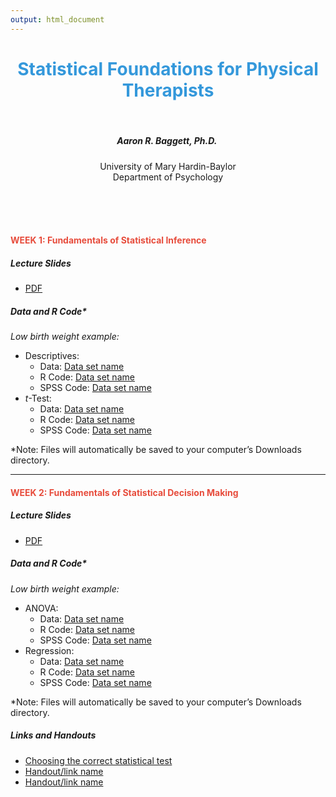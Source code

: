 ```yaml
---
output: html_document
---
```


<center> <h1 style="color:#3498db">Statistical Foundations for Physical Therapists</h1> </center>
<br>
<center> <h5> Aaron R. Baggett, Ph.D. </h5> </center>
<center> <h7> University of Mary Hardin-Baylor </h7> </center>
<center> <h7> Department of Psychology </h7> </center>
<br>
<br>
<br>

<h4 style="color:#e74c3c">
WEEK 1: Fundamentals of Statistical Inference
</h4>

##### Lecture Slides
- <a href="http://aaronbaggett.github.com/files/Fundamentals_of_Statistical_Inference.pdf" target="_blank">PDF</a>

##### Data and R Code*

*Low birth weight example:*

- Descriptives: 
    - Data: [Data set name](http://aaronbaggett.com/dpt)
    - R Code: [Data set name](http://aaronbaggett.com/r_code/r_tsla.R)
    - SPSS Code: [Data set name](http://aaronbaggett.com/r_code/r_tsla.R)
- *t*-Test: 
    - Data: [Data set name](http://google.com)
    - R Code: [Data set name](http://aaronbaggett.com/r_code/r_tsla.R)
    - SPSS Code: [Data set name](http://aaronbaggett.com/r_code/r_tsla.R)

*Note: Files will automatically be saved to your computer's Downloads directory.

***

<h4 style="color:#e74c3c">
WEEK 2: Fundamentals of Statistical Decision Making
</h4>

##### Lecture Slides
- <a href="http://aaronbaggett.com/files//Foundations_of_Inference.pdf" target="_blank">PDF</a>

##### Data and R Code*

*Low birth weight example:*

- ANOVA: 
    - Data: [Data set name](http://google.com)
    - R Code: [Data set name](http://aaronbaggett.com/r_code/r_tsla.R)
    - SPSS Code: [Data set name](http://aaronbaggett.com/r_code/r_tsla.R)
- Regression: 
    - Data: [Data set name](http://google.com)
    - R Code: [Data set name](http://aaronbaggett.com/r_code/r_tsla.R)
    - SPSS Code: [Data set name](http://aaronbaggett.com/r_code/r_tsla.R)

*Note: Files will automatically be saved to your computer's Downloads directory.

##### Links and Handouts
- <a href="https://stats.idre.ucla.edu/other/mult-pkg/whatstat/" target="_blank">Choosing the correct statistical test</a>
- [Handout/link name](http://google.com)
- [Handout/link name](http://google.com)
